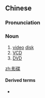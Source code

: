 ==Chinese==
{{zh-forms}}

===Pronunciation===
{{zh-pron
|m=yǐngdié
|c=jing2 dip6-2
|cat=n
}}

===Noun===
{{zh-noun}}

# [[video]] [[disk]]
# [[VCD]]
# [[DVD]]

[[zh:影碟]]

====Derived terms====
* {{zh-l|鐳射影碟}}